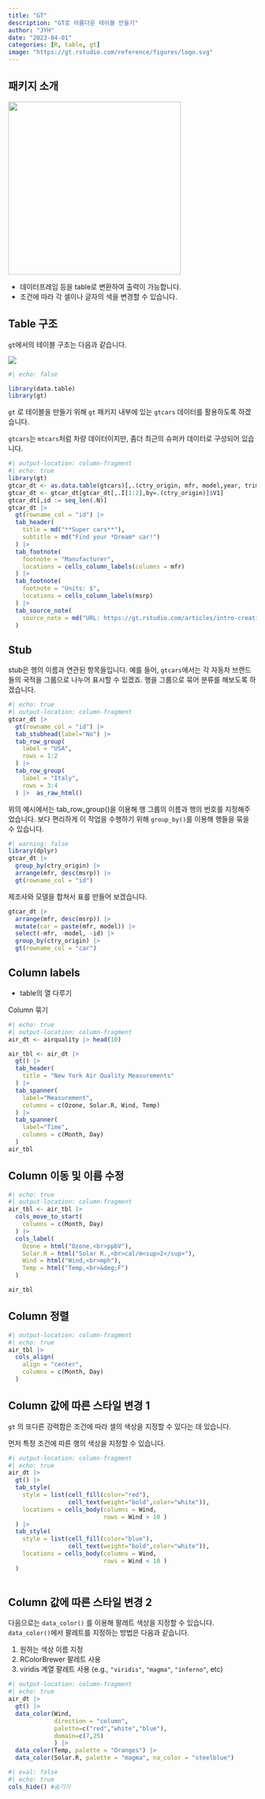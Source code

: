 ```yaml
---
title: "GT"
description: "GT로 아름다운 테이블 만들기"
author: "JYH"
date: "2023-04-01"
categories: [R, table, gt]
image: "https://gt.rstudio.com/reference/figures/logo.svg"
---
```


## 패키지 소개

![](https://gt.rstudio.com/reference/figures/logo.svg){fig-align="center" width="350" height="350"}

-   데이터프레임 등을 table로 변환하여 출력이 가능합니다.
-   조건에 따라 각 셀이나 글자의 색을 변경할 수 있습니다.

## Table 구조

`gt`에서의 테이블 구조는 다음과 같습니다.

![](https://gt.rstudio.com/reference/figures/gt_parts_of_a_table.svg){fig-align="center"}

```r
#| echo: false

library(data.table)
library(gt)
```

`gt` 로 테이블을 만들기 위해 `gt` 패키지 내부에 있는 `gtcars` 데이터를 활용하도록 하겠습니다.

`gtcars`는 `mtcars`처럼 차량 데이터이지만, 좀더 최근의 슈퍼카 데이터로 구성되어 있습니다.

```r
#| output-location: column-fragment
#| echo: true
library(gt)
gtcar_dt <- as.data.table(gtcars)[,.(ctry_origin, mfr, model,year, trim, msrp)]
gtcar_dt <- gtcar_dt[gtcar_dt[,.I[1:2],by=.(ctry_origin)]$V1]
gtcar_dt[,id := seq_len(.N)]
gtcar_dt |> 
  gt(rowname_col = "id") |> 
  tab_header(
    title = md("**Super cars**"),
    subtitle = md("Find your *Dream* car!")
  ) |> 
  tab_footnote(
    footnote = "Manufacturer",
    locations = cells_column_labels(columns = mfr)
  ) |> 
  tab_footnote(
    footnote = "Units: $",
    locations = cells_column_labels(msrp)
  ) |> 
  tab_source_note(
    source_note = md("URL: https://gt.rstudio.com/articles/intro-creating-gt-tables.html")
  )
```

## Stub

stub은 행의 이름과 연관된 항목들입니다. 예를 들어, `gtcars`에서는 각 자동차 브랜드들의 국적을 그룹으로 나누어 표시할 수 있겠죠. 행을 그룹으로 묶어 분류를 해보도록 하겠습니다.

```r
#| echo: true
#| output-location: column-fragment
gtcar_dt |> 
  gt(rowname_col = "id") |> 
  tab_stubhead(label="No") |> 
  tab_row_group(
    label = "USA",
    rows = 1:2
  ) |> 
  tab_row_group(
    label = "Italy",
    rows = 3:4
  ) |>  as_raw_html()
```

위의 예시에서는 tab_row_group()을 이용해 행 그룹의 이름과 행의 번호를 지정해주었습니다. 보다 편리하게 이 작업을 수행하기 위해 `group_by()`를 이용해 행들을 묶을 수 있습니다.

```r
#| warning: false
library(dplyr)
gtcar_dt |> 
  group_by(ctry_origin) |> 
  arrange(mfr, desc(msrp)) |> 
  gt(rowname_col = "id")
```

제조사와 모델을 합쳐서 표를 만들어 보겠습니다.

```r
gtcar_dt |> 
  arrange(mfr, desc(msrp)) |> 
  mutate(car = paste(mfr, model)) |> 
  select(-mfr, -model, -id) |> 
  group_by(ctry_origin) |> 
  gt(rowname_col = "car")
```

## Column labels

-   table의 열 다루기

Column 묶기

```r
#| echo: true
#| output-location: column-fragment
air_dt <- airquality |> head(10)

air_tbl <- air_dt |> 
  gt() |> 
  tab_header(
    title = "New York Air Quality Measurements"
  ) |> 
  tab_spanner(
    label="Measurement",
    columns = c(Ozone, Solar.R, Wind, Temp)
  ) |> 
  tab_spanner(
    label="Time",
    columns = c(Month, Day)
  )
air_tbl
```

## Column 이동 및 이름 수정

```r
#| echo: true
#| output-location: column-fragment
air_tbl <- air_tbl |> 
  cols_move_to_start(
    columns = c(Month, Day)
  ) |> 
  cols_label(
    Ozone = html("Ozone,<br>ppbV"),
    Solar.R = html("Solar R.,<br>cal/m<sup>2</sup>"),
    Wind = html("Wind,<br>mph"),
    Temp = html("Temp,<br>&deg;F")
  )

air_tbl
```

## Column 정렬

```r
#| output-location: column-fragment
#| echo: true
air_tbl |> 
  cols_align(
    align = "center",
    columns = c(Month, Day)
  )
```

## Column 값에 따른 스타일 변경 1

`gt` 의 또다른 강력함은 조건에 따라 셀의 색상을 지정할 수 있다는 데 있습니다.

먼저 특정 조건에 따른 행의 색상을 지정할 수 있습니다.

```r
#| output-location: column-fragment
#| echo: true
air_dt |> 
  gt() |> 
  tab_style(
    style = list(cell_fill(color="red"),
                 cell_text(weight="bold",color="white")),
    locations = cells_body(columns = Wind,
                           rows = Wind > 10 )
  ) |> 
  tab_style(
    style = list(cell_fill(color="blue"),
                 cell_text(weight="bold",color="white")),
    locations = cells_body(columns = Wind,
                           rows = Wind < 10 )
  )
  
```

## Column 값에 따른 스타일 변경 2

다음으로는 `data_color()` 를 이용해 팔레트 색상을 지정할 수 있습니다. `data_color()`에서 팔레트를 지정하는 방법은 다음과 같습니다.

1.  원하는 색상 이름 지정
2.  RColorBrewer 팔레트 사용
3.  viridis 계열 팔레트 사용 (e.g., `"viridis"`, `"magma"`, `"inferno"`, etc)

```r
#| output-location: column-fragment
#| echo: true
air_dt |> 
  gt() |> 
  data_color(Wind,
             direction = "column",
             palette=c("red","white","blue"),
             domain=c(7,25)
             ) |> 
  data_color(Temp, palette = "Oranges") |> 
  data_color(Solar.R, palette = "magma", na_color = "steelblue")
```

```r
#| eval: false
#| echo: true
cols_hide() #숨기기
```
